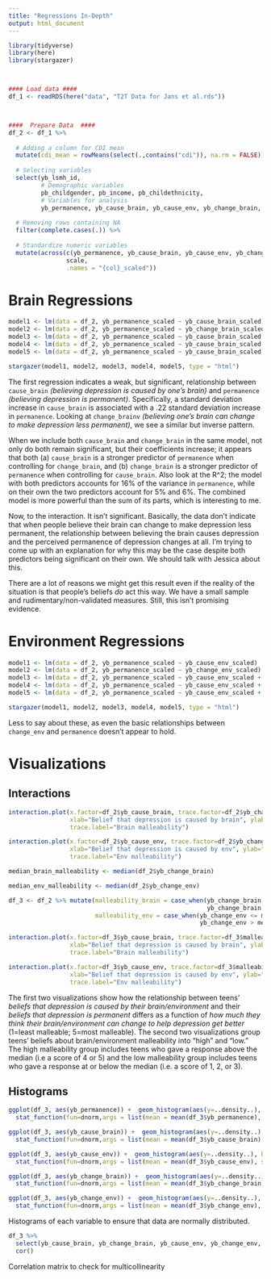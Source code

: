 ```yaml
---
title: "Regressions In-Depth"
output: html_document
---
```


```r
library(tidyverse)
library(here)
library(stargazer)



#### Load data ####
df_1 <- readRDS(here("data", "T2T Data for Jans et al.rds"))



####  Prepare Data  ####
df_2 <- df_1 %>%
  
  # Adding a column for CDI mean
  mutate(cdi_mean = rowMeans(select(.,contains("cdi")), na.rm = FALSE)) %>%
  
  # Selecting variables
  select(yb_lsmh_id,
         # Demographic variables
         pb_childgender, pb_income, pb_childethnicity,
         # Variables for analysis
         yb_permanence, yb_cause_brain, yb_cause_env, yb_change_brain, yb_change_env, cdi_mean) %>%
  
  # Removing rows containing NA
  filter(complete.cases(.)) %>%
  
  # Standardize numeric variables
  mutate(across(c(yb_permanence, yb_cause_brain, yb_cause_env, yb_change_brain, yb_change_env, cdi_mean), 
                scale,
                .names = "{col}_scaled"))
```

# Brain Regressions

```r
model1 <- lm(data = df_2, yb_permanence_scaled ~ yb_cause_brain_scaled)
model2 <- lm(data = df_2, yb_permanence_scaled ~ yb_change_brain_scaled)
model3 <- lm(data = df_2, yb_permanence_scaled ~ yb_cause_brain_scaled + yb_change_brain_scaled) 
model4 <- lm(data = df_2, yb_permanence_scaled ~ yb_cause_brain_scaled + yb_change_brain_scaled + yb_cause_brain_scaled*yb_change_brain_scaled)
model5 <- lm(data = df_2, yb_permanence_scaled ~ yb_cause_brain_scaled + yb_change_brain_scaled + yb_cause_brain_scaled*yb_change_brain_scaled + cdi_mean_scaled)

stargazer(model1, model2, model3, model4, model5, type = "html")
```

The first regression indicates a weak, but significant, relationship between `cause_brain` _(believing depression is caused by one's brain)_ and `permanence` _(believing depression is permanent)_. Specifically, a standard deviation increase in `cause_brain` is associated with a .22 standard deviation increase in `permanence`. Looking at `change_brainv` _(believing one's brain can change to make depression less permanent)_, we see a similar but inverse pattern. 

When we include both `cause_brain` and `change_brain` in the same model, not only do both remain significant, but their coefficients increase; it appears that both (a) `cause_brain` is a stronger predictor of `permanence` when controlling for `change_brain`, and (b) `change_brain` is a stronger predictor of `permanence` when controlling for `cause_brain`. Also look at the R^2; the model with both predictors accounts for 16% of the variance in `permanence`, while on their own the two predictors account for 5% and 6%. The combined model is more powerful than the sum of its parts, which is interesting to me.

Now, to the interaction. It isn't significant. Basically, the data don't indicate that when people believe their brain can change to make depression less permanent, the relationship between believing the brain causes depression and the perceived permanence of depression changes at all. I'm trying to come up with an explanation for why this may be the case despite both predictors being significant on their own. We should talk with Jessica about this.

There are a lot of reasons we might get this result even if the reality of the situation is that people's beliefs _do_ act this way. We have a small sample and rudimentary/non-validated measures. Still, this isn't promising evidence. 

# Environment Regressions

```r
model1 <- lm(data = df_2, yb_permanence_scaled ~ yb_cause_env_scaled)
model2 <- lm(data = df_2, yb_permanence_scaled ~ yb_change_env_scaled)
model3 <- lm(data = df_2, yb_permanence_scaled ~ yb_cause_env_scaled + yb_change_env_scaled) 
model4 <- lm(data = df_2, yb_permanence_scaled ~ yb_cause_env_scaled + yb_change_env_scaled + yb_cause_env_scaled*yb_change_env_scaled)
model5 <- lm(data = df_2, yb_permanence_scaled ~ yb_cause_env_scaled + yb_change_env_scaled + yb_cause_env_scaled*yb_change_env_scaled + cdi_mean_scaled)

stargazer(model1, model2, model3, model4, model5, type = "html")
```

Less to say about these, as even the basic relationships between `change_env` and `permanence` doesn't appear to hold.

# Visualizations
## Interactions

```r
interaction.plot(x.factor=df_2$yb_cause_brain, trace.factor=df_2$yb_change_brain, response=df_2$yb_permanence,
                 xlab="Belief that depression is caused by brain", ylab="Belief that depression is permanent", 
                 trace.label="Brain malleability")

interaction.plot(x.factor=df_2$yb_cause_env, trace.factor=df_2$yb_change_env, response=df_2$yb_permanence,
                 xlab="Belief that depression is caused by env", ylab="Belief that depression is permanent", 
                 trace.label="Env malleability")

median_brain_malleability <- median(df_2$yb_change_brain)

median_env_malleability <- median(df_2$yb_change_env)

df_3 <- df_2 %>% mutate(malleability_brain = case_when(yb_change_brain <= median_brain_malleability ~ "low",
                                                       yb_change_brain > median_brain_malleability ~ "high"),
                        malleability_env = case_when(yb_change_env <= median_env_malleability ~ "low", 
                                                     yb_change_env > median_env_malleability ~ "high"))

interaction.plot(x.factor=df_3$yb_cause_brain, trace.factor=df_3$malleability_brain, response=df_3$yb_permanence,
                 xlab="Belief that depression is caused by brain", ylab="Belief that depression is permanent", 
                 trace.label="Brain malleability")

interaction.plot(x.factor=df_3$yb_cause_env, trace.factor=df_3$malleability_env, response=df_3$yb_permanence,
                 xlab="Belief that depression is caused by env", ylab="Belief that depression is permanent", 
                 trace.label="Env malleability")
```

The first two visualizations show how the relationship between teens' *beliefs that depression is caused by their brain/environment* and their *beliefs that depression is permanent* differs as a function of *how much they think their brain/environment can change to help depression get better* (1=least malleable; 5=most malleable).  The second two visualizations group teens' beliefs about brain/environment malleability into "high" and "low."  The high malleability group includes teens who gave a response above the median (i.e a score of 4 or 5) and the low malleability group includes teens who gave a response at or below the median (i.e. a score of 1, 2, or 3).

## Histograms

```r
ggplot(df_3, aes(yb_permanence)) +  geom_histogram(aes(y=..density..), binwidth = 1) + ggtitle("Belief that Depression is Permanent") + 
  stat_function(fun=dnorm,args = list(mean = mean(df_3$yb_permanence), sd = sd(df_3$yb_permanence)), col="red")

ggplot(df_3, aes(yb_cause_brain)) +  geom_histogram(aes(y=..density..), binwidth = 1) + ggtitle("Belief that Depression is Caused by the Brain") + 
  stat_function(fun=dnorm,args = list(mean = mean(df_3$yb_cause_brain), sd = sd(df_3$yb_cause_brain)), col="red")

ggplot(df_3, aes(yb_cause_env)) +  geom_histogram(aes(y=..density..), binwidth = 1) + ggtitle("Belief that Depression is Caused by the Environment")+ 
  stat_function(fun=dnorm,args = list(mean = mean(df_3$yb_cause_env), sd = sd(df_3$yb_cause_env)), col="red")

ggplot(df_3, aes(yb_change_brain)) +  geom_histogram(aes(y=..density..), binwidth = 1) + ggtitle("Belief that Brain Can Change") + 
  stat_function(fun=dnorm,args = list(mean = mean(df_3$yb_change_brain), sd = sd(df_3$yb_change_brain)), col="red")

ggplot(df_3, aes(yb_change_env)) +  geom_histogram(aes(y=..density..), binwidth = 1) + ggtitle("Belief that Environment Can Change") + 
  stat_function(fun=dnorm,args = list(mean = mean(df_3$yb_change_env), sd = sd(df_3$yb_change_env)), col="red")
```

Histograms of each variable to ensure that data are normally distributed.

```r
df_3 %>%
  select(yb_cause_brain, yb_change_brain, yb_cause_env, yb_change_env, cdi_mean) %>%
  cor()
```

Correlation matrix to check for multicollinearity